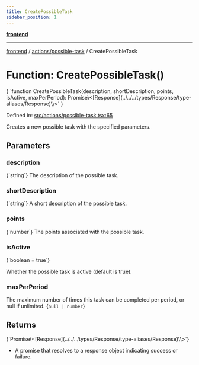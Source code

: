 ```yaml
---
title: CreatePossibleTask
sidebar_position: 1
---
```



[**frontend**](../../..)

***

[frontend](../../..) / [actions/possible-task](..) / CreatePossibleTask

# Function: CreatePossibleTask()

<CodeBlock language="ts">
{ `function CreatePossibleTask(description, shortDescription, points, isActive, maxPerPeriod): Promise\<[Response](../../../types/Response/type-aliases/Response)\<void\>\>` }
</CodeBlock>

Defined in: [src/actions/possible-task.tsx:65](https://github.com/svsticky/CommitteeClash/blob/e5fd1c9fb89fe447a4c38e43ebba51eb1e51230c/frontend/src/actions/possible-task.tsx#L65)

Creates a new possible task with the specified parameters.

## Parameters

### description
<CodeBlock language="ts">
{`string`}
</CodeBlock>
The description of the possible task.

### shortDescription
<CodeBlock language="ts">
{`string`}
</CodeBlock>
A short description of the possible task.

### points
<CodeBlock language="ts">
{`number`}
</CodeBlock>
The points associated with the possible task.

### isActive
<CodeBlock language="ts">
{`boolean = true`}
</CodeBlock>

Whether the possible task is active (default is true).

### maxPerPeriod

The maximum number of times this task can be completed per period, or null if unlimited.
<CodeBlock language="ts">
{`null | number`}
</CodeBlock>

## Returns
<CodeBlock language="ts">
{`Promise\<[Response](../../../types/Response/type-aliases/Response)\<void\>\>`}
</CodeBlock>

- A promise that resolves to a response object indicating success or failure.
